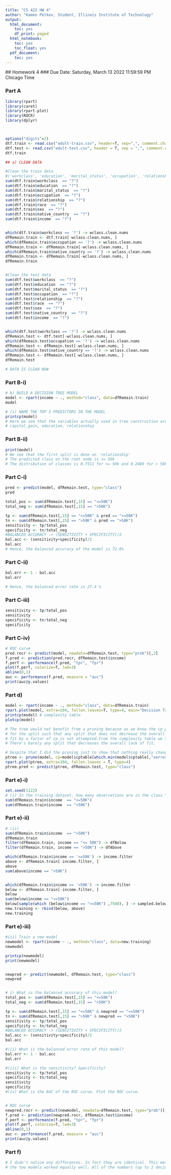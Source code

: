 ```yaml
---
title: "CS 422 HW 4"
author: "Kamen Petkov, Student, Illinois Institute of Technology"
output:
  html_document:
    toc: yes
    df_print: paged
  html_notebook:
    toc: yes
    toc_float: yes
  pdf_document:
    toc: yes
---
```

  
  
  ## Homework 4
  ### Due Date: Saturday, March 13 2022 11:59:59 PM Chicago Time

### Part A
```r
library(rpart)
library(caret)
library(rpart.plot)
library(ROCR)
library(dplyr)



options("digits"=2)
dtf.train <- read.csv("adult-train.csv", header=T, sep=",", comment.char = '#')
dtf.test <- read.csv("adult-test.csv", header = T, sep = ",", comment.char = '#')
dtf.train

## a) CLEAN DATA

#Clean the train data
#('workclass', 'education', 'marital_status', 'occupation', 'relationship', 'race', 'sex', 'native_country', 'income')
sum(dtf.train$workclass  == "?")
sum(dtf.train$education  == "?")
sum(dtf.train$marital_status  == "?")
sum(dtf.train$occupation  == "?")
sum(dtf.train$relationship  == "?")
sum(dtf.train$race  == "?")
sum(dtf.train$sex  == "?")
sum(dtf.train$native_country  == "?")
sum(dtf.train$income  == "?")


which(dtf.train$workclass == '?') -> wclass.clean.nums
dfRemain.train <- dtf.train[-wclass.clean.nums, ]
which(dfRemain.train$occupation == '?') -> wclass.clean.nums
dfRemain.train <- dfRemain.train[-wclass.clean.nums, ]
which(dfRemain.train$native_country == '?') -> wclass.clean.nums
dfRemain.train <- dfRemain.train[-wclass.clean.nums, ]
dfRemain.train


#Clean the test data
sum(dtf.test$workclass  == "?")
sum(dtf.test$education  == "?")
sum(dtf.test$marital_status  == "?")
sum(dtf.test$occupation  == "?")
sum(dtf.test$relationship  == "?")
sum(dtf.test$race  == "?")
sum(dtf.test$sex  == "?")
sum(dtf.test$native_country  == "?")
sum(dtf.test$income  == "?")


which(dtf.test$workclass == '?') -> wclass.clean.nums
dfRemain.test <- dtf.test[-wclass.clean.nums, ]
which(dfRemain.test$occupation == '?') -> wclass.clean.nums
dfRemain.test <- dfRemain.test[-wclass.clean.nums, ]
which(dfRemain.test$native_country == '?') -> wclass.clean.nums
dfRemain.test <- dfRemain.test[-wclass.clean.nums, ]
dfRemain.test

# DATA IS CLEAN NOW
```




### Part B-i)
```r

# b) BUILD A DECISION TREE MODEL
model <- rpart(income ~ ., method="class", data=dfRemain.train)
model

# (i) NAME THE TOP 3 PREDICTORS IN THE MODEL
printcp(model)
# Here we see that the variables actually used in tree construction are:
# capital_gain, education, relationship

```



### Part B-ii)
```r
print(model)
# We see that the first split is done on 'relationship' 
# The predicted class on the root node is <= 50k 
# The distribution of classes is 0.7511 for <= 50k and 0.2489 for > 50k

```


### Part C-i)
```r
pred <- predict(model, dfRemain.test, type="class")
pred

total_pos <- sum(dfRemain.test[,15] == "<=50K")
total_neg <- sum(dfRemain.test[,15] == ">50K")

tp <- sum(dfRemain.test[,15] == "<=50K" & pred == "<=50K")
tn <- sum(dfRemain.test[,15] == ">50K" & pred == ">50K")
sensitivity <- tp/total_pos
specificity <- tn/total_neg
#BALANCED ACCURACY -> (SENSITIVITY + SPECIFICITY)/2
bal.acc <- (sensitivity+specificity)/2
bal.acc
# Hence, the balanced accuracy of the model is 72.6%
```


### Part C-ii)
```r
bal.err <- 1 - bal.acc
bal.err

# Hence, the balanced error rate is 27.4 %
```

### Part C-iii)
```r
sensitivity <- tp/total_pos
sensitivity
specificity <- tn/total_neg
specificity
```


### Part C-iv)
```r
# ROC curve
pred.rocr <- predict(model, newdata=dfRemain.test, type="prob")[,2]
f.pred <- prediction(pred.rocr, dfRemain.test$income)
f.perf <- performance(f.pred, "tpr", "fpr")
plot(f.perf, colorize=T, lwd=3)
abline(0,1)
auc <- performance(f.pred, measure = "auc")
print(auc@y.values)
```



### Part d)
```r
model <- rpart(income ~ ., method="class", data=dfRemain.train)
rpart.plot(model, extra=104, fallen.leaves=T, type=4, main="Decision Tree")
printcp(model) # complexity table
plotcp(model)

# The tree would not benefit from a pruning because as we know the cp parameter is defined in rpart as the threshold value 
# for the split such that any split that does not decrease the overall lack of 
# fit by a factor of cp is not attempted.From the complexity table we see that
# There's barely any split that decreases the overall lack of fit.

# Despite that I did the pruning just to show that nothing really changes
ptree <- prune(model, cp=model$cptable[which.min(model$cptable[,"xerror"]), "CP"])
rpart.plot(ptree, extra=104, fallen.leaves = T, type=4)
ptree.pred <- predict(ptree, dfRemain.test, type="class")
```



### Part e)-i)
```r
set.seed(1122)
# (i) In the training dataset, how many observations are in the class "<=50K"? How many are in the class ">50K"?
sum(dfRemain.train$income  == "<=50K")
sum(dfRemain.train$income  == ">50K")
```


### Part e)-ii)
```r
# (ii)
sum(dfRemain.train$income  == ">50K")
dfRemain.train
filter(dfRemain.train, income == "<= 50K") -> dfBelow
filter(dfRemain.train, income == ">50K") -> dfAbove

which(dfRemain.train$income == '<=50K') -> income.filter
above <- dfRemain.train[-income.filter, ]
above
sum(above$income == ">50K")


which(dfRemain.train$income == '>50K') -> income.filter
below <- dfRemain.train[-income.filter, ]
below
sum(below$income == "<=50K")
below[sample(which (below$income == "<=50K") ,7508), ] -> sampled.below
new.training <- rbind(below, above)
new.training
```


### Part e)-iii)
```r
#iii) Train a new model
newmodel <- rpart(income ~ ., method="class", data=new.training)
newmodel

printcp(newmodel)
print(newmodel)


newpred <- predict(newmodel, dfRemain.test, type="class")
newpred


# i) What is the balanced accuracy of this model?
total_pos <- sum(dfRemain.test[,15] == "<=50K")
total_neg <- sum(dfRemain.test[,15] == ">50K")

tp <- sum(dfRemain.test[,15] == "<=50K" & newpred == "<=50K")
tn <- sum(dfRemain.test[,15] == ">50K" & newpred == ">50K")
sensitivity <- tp/total_pos
specificity <- tn/total_neg
#BALANCED ACCURACY -> (SENSITIVITY + SPECIFICITY)/2
bal.acc <- (sensitivity+specificity)/2
bal.acc

#(ii) What is the balanced error rate of this model? 
bal.err <- 1 - bal.acc
bal.err

#(iii) What is the sensitivity? Specificity?
sensitivity <- tp/total_pos
specificity <- tn/total_neg
sensitivity
specificity
#(iv) What is the AUC of the ROC curve. Plot the ROC curve.


# ROC curve
newpred.rocr <- predict(newmodel, newdata=dfRemain.test, type="prob")[,2]
f.pred <- prediction(newpred.rocr, dfRemain.test$income)
f.perf <- performance(f.pred, "tpr", "fpr")
plot(f.perf, colorize=T, lwd=3)
abline(0,1)
auc <- performance(f.pred, measure = "auc")
print(auc@y.values)
```


### Part f)
```r
# I didn't notice any differences. In fact they are identical. This means that for this example 
# the two models worked equally well. All of the numbers (up to 2 decimal places) are exactly the same.
```



